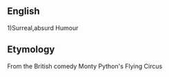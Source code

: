 ==English==

1)Surreal,absurd Humour

==Etymology==
From the British comedy Monty Python's Flying Circus